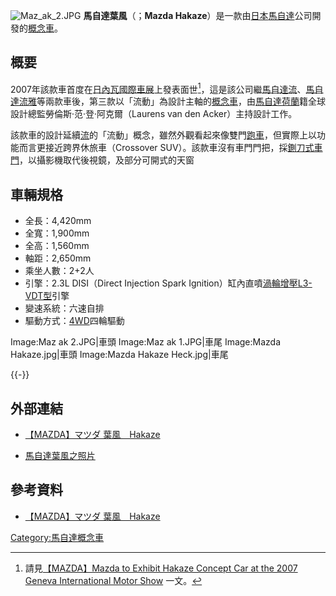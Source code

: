 [[File:Maz_ak_2.JPG|thumb]]
'''馬自達葉風'''（{{lang-ja|'''マツダ・葉風'''〔はかぜ〕}}；'''Mazda Hakaze'''）是一款由[[日本|日本]][[馬自達|馬自達]]公司開發的[[概念車|概念車]]。

== 概要 ==
2007年該款車首度在[[日內瓦汽車展|日內瓦國際車展]]上發表面世<ref>請見{{en}}[http://www.mazda.com/publicity/release/2007/200702/070205.html 【MAZDA】Mazda to Exhibit Hakaze Concept Car at the 2007 Geneva International Motor Show] {{webarchive|url=https://web.archive.org/web/20101203180822/http://www.mazda.com/publicity/release/2007/200702/070205.html |date=2010-12-03 }}一文。</ref>，這是該公司繼[[馬自達流|馬自達流]]、[[馬自達流雅|馬自達流雅]]等兩款車後，第三款以「流動」為設計主軸的[[概念車|概念車]]，由[[馬自達|馬自達]][[荷蘭|荷蘭]]籍全球設計總監勞倫斯·范·登·阿克爾（Laurens van den Acker）主持設計工作。

該款車的設計延續[[馬自達流|流]]的「流動」概念，雖然外觀看起來像雙門[[跑車|跑車]]，但實際上以功能而言更接近跨界休旅車（Crossover SUV）。該款車沒有車門門把，採[[鍘刀車門|鍘刀式車門]]，以攝影機取代後視鏡，及部分可開式的天窗

== 車輛規格 ==
* 全長：4,420mm 
* 全寬：1,900mm 
* 全高：1,560mm 
* 軸距：2,650mm 
* 乘坐人數：2+2人 
* 引擎：2.3L DISI（Direct Injection Spark Ignition）缸內直噴[[渦輪增壓器|渦輪增壓]][[馬自達L族引擎#2.3L_DISI_Turbo（L3-VDT型）|L3-VDT型]]引擎
* 變速系統：六速自排
* 驅動方式：[[四輪驅動|4WD]]四輪驅動

<gallery>
Image:Maz ak 2.JPG|車頭
Image:Maz ak 1.JPG|車尾
Image:Mazda Hakaze.jpg|車頭
Image:Mazda Hakaze Heck.jpg|車尾
</gallery>
{{-}}

== 外部連結 ==
* {{ja}}[https://web.archive.org/web/20080602031841/http://www.mazda.co.jp/motorshow/nagoya/hakaze.html 【MAZDA】マツダ 葉風　Hakaze]
* {{en}}[http://www.worldcarfans.com/207020512174/mazda-hakaze-concept 馬自達葉風之照片] {{Wayback|url=http://www.worldcarfans.com/207020512174/mazda-hakaze-concept |date=20160304065556 }}

== 參考資料 ==
*{{ja}} [https://web.archive.org/web/20080602031841/http://www.mazda.co.jp/motorshow/nagoya/hakaze.html 【MAZDA】マツダ 葉風　Hakaze]
{{reflist}}

{{Mazda Concept}}

{{car-stub}}

[[Category:馬自達概念車|Category:馬自達概念車]]